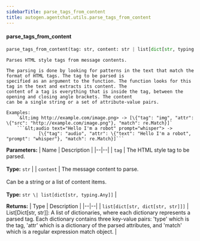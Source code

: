 ```yaml
---
sidebarTitle: parse_tags_from_content
title: autogen.agentchat.utils.parse_tags_from_content
---
```


<code class="doc-symbol doc-symbol-heading doc-symbol-function"></code>
#### parse_tags_from_content
<a href="#autogen.agentchat.utils..parse_tags_from_content" class="headerlink" title="Permanent link"></a>

```python
parse_tags_from_content(tag: str, content: str | list[dict[str, typing.Any]]) -> list[dict[str, dict[str, str]]]
```

    Parses HTML style tags from message contents.
    
    The parsing is done by looking for patterns in the text that match the format of HTML tags. The tag to be parsed is
    specified as an argument to the function. The function looks for this tag in the text and extracts its content. The
    content of a tag is everything that is inside the tag, between the opening and closing angle brackets. The content
    can be a single string or a set of attribute-value pairs.
    
    Examples:
        `&lt;img http://example.com/image.png> -> [\{"tag": "img", "attr": \{"src": "http://example.com/image.png"}, "match": re.Match}]`
        ```&lt;audio text="Hello I'm a robot" prompt="whisper"> ->
                [\{"tag": "audio", "attr": \{"text": "Hello I'm a robot", "prompt": "whisper"}, "match": re.Match}]```

<b>Parameters:</b>
| Name | Description |
|--|--|
| `tag` | The HTML style tag to be parsed.<br/><br/>**Type:** `str` |
| `content` | The message content to parse.<br/><br/>Can be a string or a list of content items.<br/><br/>**Type:** `str \| list[dict[str, typing.Any]]` |

<b>Returns:</b>
| Type | Description |
|--|--|
| `list[dict[str, dict[str, str]]]` | List[Dict[str, str]]: A list of dictionaries, where each dictionary represents a parsed tag. Each dictionary contains three key-value pairs: 'type' which is the tag, 'attr' which is a dictionary of the parsed attributes, and 'match' which is a regular expression match object. |

<br />